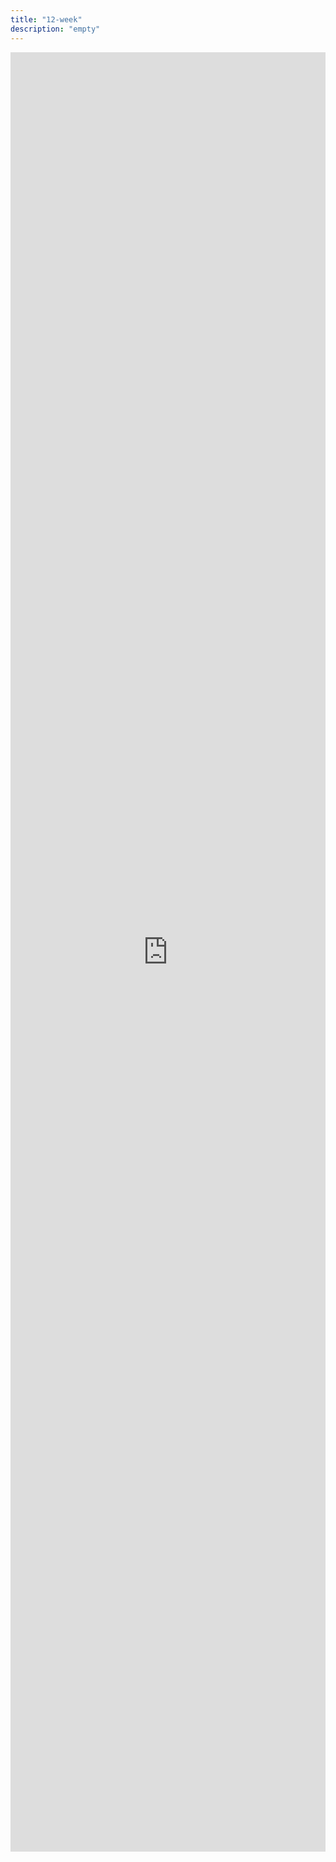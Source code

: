 ```yaml
---
title: "12-week"
description: "empty"
---
```


<iframe
  src="https://docs.google.com/forms/d/e/1FAIpQLScRPdTfWkUm9U_VmPfbojfUoNvlnTD4psimy5m9u1utxYxTjw/viewform?embedded=true"
  width="100%"
  height="2879"
  frameborder="0"
  marginheight="0"
  marginwidth="0"
>
  Loading…
</iframe>
